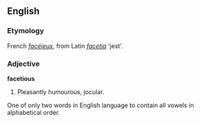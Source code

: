 ==English==

===Etymology===
French ''[[facéieux]]'', from Latin ''[[facetia]]'' 'jest'. 

===Adjective===
'''facetious'''
# Pleasantly humourous, jocular.

One of only two words in English language to contain all vowels in alphabetical order.